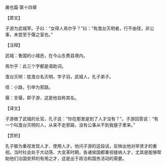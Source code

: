 

雍也篇·第十四章

【原文】

子游为武城宰。子曰：“女得人焉尔乎？”曰：“有澹台灭明者，行不由径，非公事，未尝至于偃之室也。”

【注释】

武城：鲁国的小城邑，在今山东费县境内。

焉尔乎：此三个字都是语助词。

澹台灭明：姓澹台名灭明，字子羽，武城人，孔子弟子。

径：小路，引申为邪路。

偃：言偃，即子游，这是他自称其名。

【译文】

子游做了武城的长官。孔子说：“你在那里是到了人才没有？”。子游回答说：“有一个叫澹台灭明的人，从来不走邪路，没有公事从不到我屋子里来。”

【赏析】

孔子极为重视发现人才、使用人才。他问子游的这段话，反映出他对举贤才的重视。当时社会处于大动荡、大变革时期，各诸侯国都重视接纳人才，尤其是能够帮助他们治国安邦的有用之才，这是出于政治和国务活动的需要。

